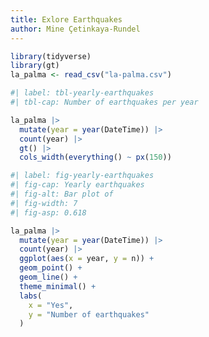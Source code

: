 ```yaml
---
title: Exlore Earthquakes
author: Mine Çetinkaya-Rundel
---
```


```r
library(tidyverse)
library(gt)
la_palma <- read_csv("la-palma.csv")
```

```r
#| label: tbl-yearly-earthquakes
#| tbl-cap: Number of earthquakes per year

la_palma |>
  mutate(year = year(DateTime)) |>
  count(year) |>
  gt() |>
  cols_width(everything() ~ px(150))
```

```r
#| label: fig-yearly-earthquakes
#| fig-cap: Yearly earthquakes
#| fig-alt: Bar plot of 
#| fig-width: 7
#| fig-asp: 0.618

la_palma |>
  mutate(year = year(DateTime)) |>
  count(year) |>
  ggplot(aes(x = year, y = n)) +
  geom_point() +
  geom_line() +
  theme_minimal() +
  labs(
    x = "Yes",
    y = "Number of earthquakes"
  )
```
